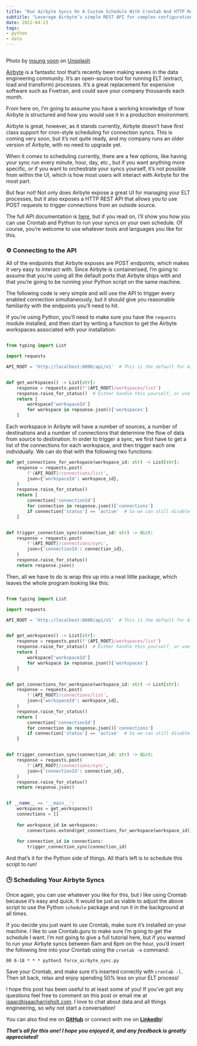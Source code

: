 ```yaml
---
title: "Run Airbyte Syncs On A Custom Schedule With Crontab And HTTP Requests"
subtitle: "Leverage Airbyte’s simple REST API for complex configuration"
date: 2022-04-23
tags:
- python
- data
---
```


<Image src={clock} alt="" />

Photo by
[insung yoon](https://unsplash.com/@insungyoon?utm_source=medium&utm_medium=referral) on
[Unsplash](https://unsplash.com/?utm_source=medium&utm_medium=referral)

[Airbyte](https://airbyte.com/) is a fantastic tool that’s recently been making waves in
the data engineering community. It’s an open-source tool for running ELT (extract, load
and transform) processes. It’s a great replacement for expensive software such as
Fivetran, and could save your company thousands each month.

From here on, I’m going to assume you have a working knowledge of how Airbyte is
structured and how you would use it in a production environment.

Airbyte is great, however, as it stands currently, Airbyte doesn’t have first class
support for cron-style scheduling for connection syncs. This is coming very soon, but
it’s not quite ready, and my company runs an older version of Airbyte, with no need to
upgrade yet.

When it comes to scheduling currently, there are a few options, like having your sync
run every minute, hour, day, etc., but if you want anything more specific, or if you
want to orchestrate your syncs yourself, it’s not possible from within the UI, which is
how most users will interact with Airbyte for the most part.

But fear not! Not only does Airbyte expose a great UI for managing your ELT processes,
but it also exposes a HTTP REST API that allows you to use POST requests to trigger
connections from an outside source.

The full API documentation is
[here](https://airbyte-public-api-docs.s3.us-east-2.amazonaws.com/rapidoc-api-docs.html),
but if you read on, I’ll show you how you can use Crontab and Python to run your syncs
on your own schedule. Of course, you’re welcome to use whatever tools and languages you
like for this.

### ⚙️ Connecting to the API

All of the endpoints that Airbyte exposes are POST endpoints, which makes it very easy
to interact with. Since Airbyte is containerised, I’m going to assume that you’re using
all the default ports that Airbyte ships with and that you’re going to be running your
Python script on the same machine.

The following code is very simple and will use the API to trigger every enabled
connection simultaneously, but it should give you reasonable familiarity with the
endpoints you’ll need to hit.

If you’re using Python, you’ll need to make sure you have the `requests` module
installed, and then start by writing a function to get the Airbyte workspaces associated
with your installation:

```python

from typing import List

import requests

API_ROOT = 'http://localhost:8000/api/v1'  # This is the default for Airbyte


def get_workspaces() -> List[str]:
    response = requests.post(f'{API_ROOT}/workspaces/list')
    response.raise_for_status()  # Either handle this yourself, or use a tool like Sentry for logging
    return [
        workspace['workspaceId']
        for workspace in repsonse.json()['workspaces']
    ]
```

Each workspace in Airbyte will have a number of sources, a number of destinations and a
number of connections that determine the flow of data from source to destination. In
order to trigger a sync, we first have to get a list of the connections for each
workspace, and then trigger each one individually. We can do that with the following two
functions:

```python
def get_connections_for_workspace(workspace_id: str) -> List[str]:
    response = requests.post(
        f'{API_ROOT}/connections/list',
        json={'workspaceId': workspace_id},
    )
    response.raise_for_status()
    return [
        connection['connectionId']
        for connection in response.json()['connections']
        if connection['status'] == 'active'  # So we can still disable connections in the UI
    ]


def trigger_connection_sync(connection_id: str) -> dict:
    response = requests.post(
        f'{API_ROOT}/connections/sync',
        json={'connectionId': connection_id},
    )
    response.raise_for_status()
    return response.json()
```

Then, all we have to do is wrap this up into a neat little package, which leaves the
whole program looking like this:

```python

from typing import List

import requests

API_ROOT = 'http://localhost:8000/api/v1'  # This is the default for Airbyte


def get_workspaces() -> List[str]:
    response = requests.post(f'{API_ROOT}/workspaces/list')
    response.raise_for_status()  # Either handle this yourself, or use a tool like Sentry for logging
    return [
        workspace['workspaceId']
        for workspace in repsonse.json()['workspaces']
    ]


def get_connections_for_workspace(workspace_id: str) -> List[str]:
    response = requests.post(
        f'{API_ROOT}/connections/list',
        json={'workspaceId': workspace_id},
    )
    response.raise_for_status()
    return [
        connection['connectionId']
        for connection in response.json()['connections']
        if connection['status'] == 'active'  # So we can still disable connections in the UI
    ]


def trigger_connection_sync(connection_id: str) -> dict:
    response = requests.post(
        f'{API_ROOT}/connections/sync',
        json={'connectionId': connection_id},
    )
    response.raise_for_status()
    return response.json()


if __name__ == '__main__':
    workspaces = get_workspaces()
    connections = []
    
    for workspace_id in workspaces:
        connections.extend(get_connections_for_workspace(workspace_id))
       
    for connection_id in connections:
        trigger_connection_sync(connection_id)
```

And that’s it for the Python side of things. All that’s left is to schedule this script
to run!

### 🕒 Scheduling Your Airbyte Syncs

Once again, you can use whatever you like for this, but I like using Crontab because
it’s easy and quick. It would be just as viable to adjust the above script to use the
Python `schedule` package and run it in the background at all times.

If you decide you just want to use Crontab, make sure it’s installed on your machine. I
like to use Crontab.guru to make sure I’m going to get the schedule I want. I’m not
going to give a full tutorial here, but if you wanted to run your Airbyte syncs between
6am and 6pm on the hour, you’d insert the following line into your Crontab using the
`crontab -e` command:

`00 6-18 * * * python3 force_airbyte_sync.py`

Save your Crontab, and make sure it’s inserted correctly with `crontab -l`. Then sit
back, relax and enjoy spending 50% less on your ELT process!

I hope this post has been useful to at least some of you! If you’ve got any questions
feel free to comment on this post or email me at
[isaac@isaacharrisholt.com](mailto:isaac@isaacharrisholt.com). I love to chat about data
and all things engineering, so why not start a conversation!

You can also find me on [**GitHub**](https://github.com/isaacharrisholt/) or connect
with me on [**LinkedIn**](https://www.linkedin.com/in/isaac-harris-holt/)!

**_That’s all for this one! I hope you enjoyed it, and any feedback is greatly
appreciated!_**

